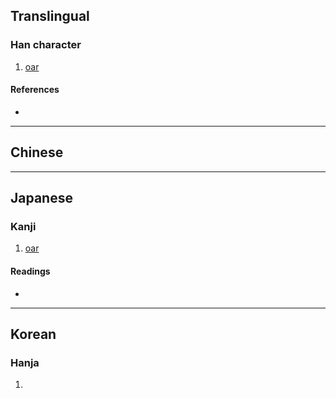 {{character info/new}}
==Translingual==

===Han character===
{{Han char|rn=75|rad=木|as=13|sn=17|four=|canj=DRJI|ids=⿰木戢}}

# [[oar]]

====References====
* {{Han ref|kx=0557.120|dkj=15677|dj=0946.190|hdz=21301.110|uh=6A9D|ud=27293}}

----

==Chinese==
{{zh-see|楫|v}}

----

==Japanese==

===Kanji===
{{ja-kanji|grade=|rs=木13}}

# {{alternative form of|楫|lang=ja}} [[oar]]

====Readings====
* {{ja-readings|on=[[しゅう]] (shū)|kun=[[かじ]] (kaji)}}

----

==Korean==

===Hanja===
{{ko-hanja|hangeul=즙|eumhun=|rv=jeup|mr=chŭp|y=cup}}

# {{defn|lang=ko|sort=木13}}